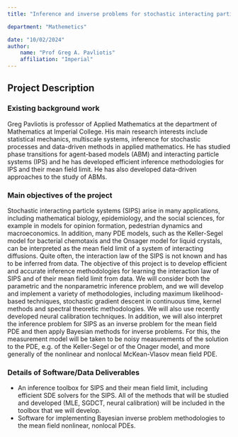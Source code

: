 ```yaml
---
title: "Inference and inverse problems for stochastic interacting particle systems"

department: "Mathemetics"

date: "10/02/2024"
author: 
    name: "Prof Greg A. Pavliotis"
    affiliation: "Imperial"
---
```

## Project Description

 
### Existing background work

Greg Pavliotis is professor of Applied Mathematics at the department of Mathematics at Imperial College. His main research interests include statistical mechanics, multiscale systems, inference for stochastic processes and data-driven methods in applied mathematics. He has studied phase transitions for agent-based models (ABM) and interacting particle systems (IPS) and he has developed efficient inference methodologies for IPS and their mean field limit. He has also developed data-driven approaches to the study of ABMs.

### Main objectives of the project

Stochastic interacting particle systems (SIPS) arise in many applications, including mathematical biology, epidemiology, and the social sciences, for example in models for opinion formation, pedestrian dynamics and macroeconomics. In addition, many PDE models, such as the Keller-Segel model for bacterial chemotaxis and the Onsager model for liquid crystals, can be interpreted as the mean field limit of a system of interacting diffusions. Quite often, the interaction law of the SIPS is not known and has to be inferred from data. The objective of this project is to develop efficient and accurate inference methodologies for learning the interaction law of SIPS and of their mean field limit from data. We will consider both the parametric and the nonparametric inference problem, and we will develop and implement a variety of methodologies, including maximum likelihood-based techniques, stochastic gradient descent in continuous time, kernel methods and spectral theoretic methodologies. We will also use recently developed neural calibration techniques. In addition, we will also interpret the inference problem for SIPS as an inverse problem for the mean field PDE and then apply Bayesian methods for inverse problems. For this, the measurement model will be taken to be noisy measurements of the solution to the PDE, e.g. of the Keller-Segel or of the Onager model, and more generally of the nonlinear and nonlocal McKean-Vlasov mean field PDE.

### Details of Software/Data Deliverables

-	An inference toolbox for SIPS and their mean field limit, including efficient SDE solvers for the SIPS. All of the methods that will be studied and developed (MLE, SGDCT, neural calibration) will be included in the toolbox that we will develop. 
-	Software for implementing Bayesian inverse problem methodologies to the mean field nonlinear, nonlocal PDEs.  
